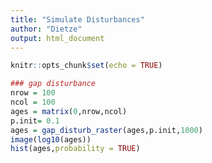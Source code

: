 ```yaml
---
title: "Simulate Disturbances"
author: "Dietze"
output: html_document
---
```


```r
knitr::opts_chunk$set(echo = TRUE)
```

```r
### gap disturbance
nrow = 100
ncol = 100
ages = matrix(0,nrow,ncol)
p.init= 0.1
ages = gap_disturb_raster(ages,p.init,1000)
image(log10(ages))
hist(ages,probability = TRUE)
```

